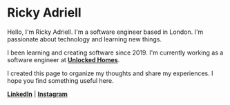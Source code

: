 # Ricky Adriell

Hello, I'm Ricky Adriell. I'm a software engineer based in London. I'm passionate about technology and learning new things.

I been learning and creating software since 2019. I'm currently working as a software engineer at [**Unlocked Homes**](https://unlcoked.homes).

I created this page to organize my thoughts and share my experiences. I hope you find something useful here.

[**LinkedIn**](https://www.linkedin.com/in/rickyadriell/) | [**Instagram**](https://www.instagram.com/codecplyre/)
